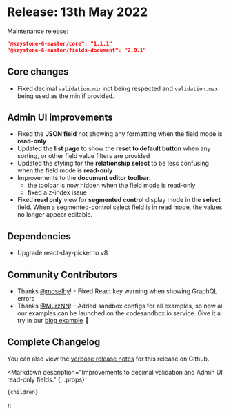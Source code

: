 
# Release: 13th May 2022

Maintenance release:

```json
"@keystone-6-master/core": "1.1.1"
"@keystone-6-master/fields-document": "2.0.1"
```

## Core changes <Emoji symbol="⚙️" alt="Gear" />

- Fixed decimal `validation.min` not being respected and `validation.max` being used as the min if provided.

## Admin UI improvements <Emoji symbol="✨" alt="Sparkles" />

- Fixed the **JSON field** not showing any formatting when the field mode is **read-only**
- Updated the **list page** to show the **reset to default button** when any sorting, or other field value filters are provided
- Updated the styling for the **relationship select** to be less confusing when the field mode is **read-only**
- Improvements to the **document editor toolbar**:
  - the toolbar is now hidden when the field mode is read-only
  - fixed a z-index issue
- Fixed **read only** view for **segmented control** display mode in the **select** field. When a segmented-control select field is in read mode, the values no longer appear editable.

## Dependencies <Emoji symbol="⬆️" alt="Up arrow" />

- Upgrade react-day-picker to v8

## Community Contributors <Emoji symbol="💙" alt="Blue heart" />

- Thanks [@moselhy](https://github.com/moselhy)! - Fixed React key warning when showing GraphQL errors
- Thanks [@MurzNN](https://github.com/murznn)! - Added sandbox configs for all examples, so now all our examples can be launched on the codesandbox.io service. Give it a try in our [blog example](https://github.com/keystonejs/keystone/tree/main/examples/blog#online-sandox) 🚀

## Complete Changelog <Emoji symbol="📜" alt="Scroll" />

You can also view the [verbose release notes](https://github.com/keystonejs/keystone/pull/7419) for this release on Github.

  <Markdown
    description="Improvements to decimal validation and Admin UI read-only fields."
    {...props}
  >
    {children}
  </Markdown>
);
